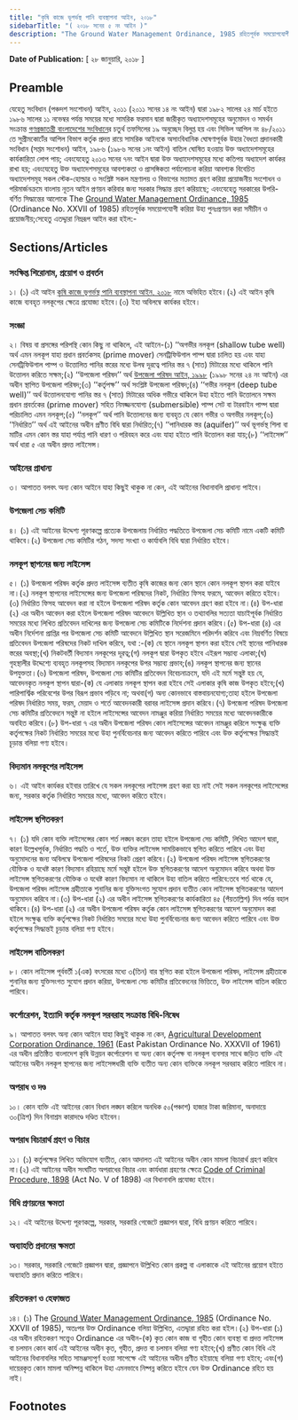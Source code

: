 ```yaml
---
title: "কৃষি কাজে ভূগর্ভস্থ পানি ব্যবস্থাপনা আইন, ২০১৮"
sidebarTitle: "( ২০১৮ সনের ৫ নং আইন )"
description: "The Ground Water Management Ordinance, 1985 রহিতপূর্বক সময়োপযোগী করিয়া উহা পুনঃপ্রণয়নের উদ্দেশ্যে প্রণীত আইন"
---
```


**Date of Publication:** [ ২৮ জানুয়ারি, ২০১৮ ]

## Preamble

যেহেতু সংবিধান (পঞ্চদশ সংশোধন) আইন, ২০১১ (২০১১ সনের ১৪ নং আইন) দ্বারা ১৯৮২ সালের ২৪ মার্চ হইতে ১৯৮৬ সালের ১১ নভেম্বর পর্যন্ত সময়ের‌ মধ্যে সামরিক ফরমান দ্বারা জারীকৃত অধ্যাদেশসমূহের অনুমোদন ও সমর্থন সংক্রান্ত [গণপ্রজাতন্ত্রী বাংলাদেশের সংবিধান](/act-957.html "গণপ্রজাতন্ত্রী বাংলাদেশের সংবিধান")ের চতুর্থ তফসিলের ১৯ অনুচ্ছেদ বিলুপ্ত হয় এবং সিভিল আপিল নং ৪৮/২০১১ তে সুপ্রীমকোর্টের আপিল বিভাগ কর্তৃক প্রদত্ত রায়ে সামরিক আইনকে অসাংবিধানিক ঘোষণাপূর্বক উহার বৈধতা প্রদানকারী সংবিধান (সপ্তম সংশোধন) আইন, ১৯৮৬ (১৯৮৬ সনের ১নং আইন) বাতিল ঘোষিত হওয়ায় উক্ত অধ্যাদেশসমূহের কার্যকারিতা লোপ পায়; এবংযেহেতু ২০১৩ সনের ৭নং আইন দ্বারা উক্ত অধ্যাদেশসমূহের মধ্যে কতিপয় অধ্যাদেশ কার্যকর রাখা হয়; এবংযেহেতু উক্ত অধ্যাদেশসমূহের আবশ্যকতা ও প্রাসঙ্গিকতা পর্যালোচনা করিয়া আবশ্যক বিবেচিত অধ্যাদেশসমূহ সকল স্টেক-হোল্ডার ও সংশ্লিষ্ট সকল মন্ত্রণালয় ও বিভাগের মতামত গ্রহণ করিয়া প্রয়োজনীয় সংশোধন ও পরিমার্জনক্রমে বাংলায় নূতন আইন প্রণয়ন করিবার জন্য সরকার সিদ্ধান্ত গ্রহণ করিয়াছে; এবংযেহেতু সরকারের উপরি-বর্ণিত সিদ্ধান্তের আলোকে The [Ground Water Management Ordinance, 1985](/act-686.html "Ground Water Management Ordinance, 1985") (Ordinance No. XXVII of 1985) রহিতপূর্বক সময়োপযোগী করিয়া উহা পুনঃপ্রণয়ন করা সমীচীন ও প্রয়োজনীয়;সেহেতু এতদ্দ্বারা নিম্নরূপ আইন করা হইল:-

## Sections/Articles

### সংক্ষিপ্ত শিরোনাম, প্রয়োগ ও প্রবর্তন

১। (১) এই আইন [কৃষি কাজে ভূগর্ভস্থ পানি ব্যবস্থাপনা আইন, ২০১৮](/act-1226.html "কৃষি কাজে ভূগর্ভস্থ পানি ব্যবস্থাপনা আইন, ২০১৮") নামে অভিহিত হইবে।(২) এই আইন কৃষি কাজে ব্যবহৃত নলকূপের ক্ষেত্রে প্রযোজ্য হইবে।(৩) ইহা অবিলম্বে কার্যকর হইবে।

### সংজ্ঞা

২। বিষয় বা প্রসঙ্গের পরিপন্থি কোন কিছু না থাকিলে, এই আইনে-(১) ‘‘অগভীর নলকূপ (shallow tube well) অর্থ এমন নলকূপ যাহা প্রধান প্রবর্তকসহ (prime mover) সেনট্রিফিউগাল পাম্প দ্বারা চালিত হয় এবং যাহা সেনট্রিফিউগাল পাম্প ও উত্তোলিত পানির স্তরের মধ্যে উলম্ব দূরত্বে পানির স্তর ৭ (সাত) মিটারের মধ্যে থাকিলে পানি উত্তোলন করিতে সক্ষম;(২) ‘‘উপজেলা পরিষদ’’ অর্থ [উপজেলা পরিষদ আইন, ১৯৯৮](/act-827.html "উপজেলা পরিষদ আইন, ১৯৯৮") (১৯৯৮ সনের ২৪ নং আইন) এর অধীন স্থাপিত উপজেলা পরিষদ;(৩) ‘‘কর্তৃপক্ষ’’ অর্থ সংশ্লিষ্ট উপজেলা পরিষদ;(৪) ‘‘গভীর নলকূপ (deep tube well)’’ অর্থ উত্তোলনযোগ্য পানির স্তর ৭ (সাত) মিটারের অধিক গভীরে থাকিলে উহা হইতে পানি উত্তোলনে সক্ষম প্রধান প্রবর্তকের (prime mover) সহিত নিমজ্জনযোগ্য (submersible) পাম্প সেট বা টারবাইন পাম্প দ্বারা পরিচালিত এমন নলকূপ;(৫) ‘‘নলকূপ’’ অর্থ পানি উত্তোলনের জন্য ব্যবহৃত যে কোন গভীর ও অগভীর নলকূপ;(৬) ‘‘নির্ধারিত’’ অর্থ এই আইনের অধীন প্রণীত বিধি দ্বারা নির্ধারিত;(৭) ‘‘পানিধারক স্তর (aquifer)’’ অর্থ ভূগর্ভস্থ শিলা বা মাটির এমন কোন স্তর যাহা পর্যাপ্ত পানি ধারণ ও পরিবহন করে এবং যাহা হইতে পানি উত্তোলন করা যায়;(৮) ‘‘লাইসেন্স’’ অর্থ ধারা ৫ এর অধীন প্রদত্ত লাইসেন্স।

### আইনের প্রাধান্য

৩। আপাতত বলবৎ অন্য কোন আইনে যাহা কিছুই থাকুক না কেন, এই আইনের বিধানাবলি প্রাধান্য পাইবে।

### উপজেলা সেচ কমিটি

৪। (১) এই আইনের উদ্দেশ্য পূরণকল্পে প্রত্যেক উপজেলায় নির্ধারিত পদ্ধতিতে উপজেলা সেচ কমিটি নামে একটি কমিটি থাকিবে।(২) উপজেলা সেচ কমিটির গঠন, সদস্য সংখ্যা ও কার্যাবলি বিধি দ্বারা নির্ধারিত হইবে।

### নলকূপ স্থাপনের জন্য লাইসেন্স

৫। (১) উপজেলা পরিষদ কর্তৃক প্রদত্ত লাইসেন্স ব্যতীত কৃষি কাজের জন্য কোন স্থানে কোন নলকূপ স্থাপন করা যাইবে না।(২) নলকূপ স্থাপনের লাইসেন্সের জন্য উপজেলা পরিষদের নিকট, নির্ধারিত ফিসহ ফরমে, আবেদন করিতে হইবে।(৩) নির্ধারিত ফিসহ আবেদন করা না হইলে উপজেলা পরিষদ কর্তৃক কোন আবেদন গ্রহণ করা হইবে না।(৪) উপ-ধারা (২) এর অধীন আবেদন করা হইলে উপজেলা পরিষদ আবেদনে উল্লিখিত স্থান ও তথ্যাবলির সত্যতা যাচাইপূর্বক নির্ধারিত সময়ের মধ্যে লিখিত প্রতিবেদন দাখিলের জন্য উপজেলা সেচ কমিটিকে নির্দেশনা প্রদান করিবে।(৫) উপ-ধারা (৪) এর অধীন নির্দেশনা প্রাপ্তির পর উপজেলা সেচ কমিটি আবেদনে উল্লিখিত স্থান সরেজমিনে পরিদর্শন করিবে এবং নিম্নবর্ণিত বিষয়ে প্রতিবেদন উপজেলা পরিষদের নিকট দাখিল করিবে, যথা :-(ক) যে স্থানে নলকূপ স্থাপন করা হইবে সেই স্থানের পানিধারক স্তরের অবস্থা;(খ) নিকটবর্তী বিদ্যমান নলকূপের দূরত্ব;(গ) নলকূপ দ্বারা উপকৃত হইবে এইরূপ সম্ভাব্য এলাকা;(ঘ) গৃহস্থালীর উদ্দেশ্যে ব্যবহৃত নলকূপসহ বিদ্যমান নলকূপের উপর সম্ভাব্য প্রভাব;(ঙ) নলকূপ স্থাপনের জন্য স্থানের উপযুক্ততা।(৬) উপজেলা পরিষদ, উপজেলা সেচ কমিটির প্রতিবেদন বিবেচনাক্রমে, যদি এই মর্মে সন্তুষ্ট হয় যে, আবেদনকৃত নলকূপ স্থাপন দ্বারা-(ক) যে এলাকায় নলকূপ স্থাপন করা হইবে সেই এলাকার কৃষি কাজ উপকৃত হইবে;(খ) পারিপার্শ্বিক পরিবেশের উপর বিরূপ প্রভাব পড়িবে না; অথবা(গ) অন্য কোনভাবে বাস্তবায়নযোগ্য;তাহা হইলে উপজেলা পরিষদ নির্ধারিত সময়, ফরম, মেয়াদ ও শর্তে আবেদনকারী বরাবর লাইসেন্স প্রদান করিবে।(৭) উপজেলা পরিষদ উপজেলা সেচ কমিটির প্রতিবেদনে সন্তুষ্ট না হইলে লাইসেন্সের আবেদন নামঞ্জুর করিয়া নির্ধারিত সময়ের মধ্যে আবেদনকারীকে অবহিত করিবে।(৮) উপ-ধারা ৭ এর অধীন উপজেলা পরিষদ কোন লাইসেন্সের আবেদন নামঞ্জুর করিলে সংক্ষুব্ধ ব্যক্তি কর্তৃপক্ষের নিকট নির্ধারিত সময়ের মধ্যে উহা পুনর্বিবেচনার জন্য আবেদন করিতে পারিবে এবং উক্ত কর্তৃপক্ষের সিদ্ধান্তই চূড়ান্ত বলিয়া গণ্য হইবে।

### বিদ্যমান নলকূপের লাইসেন্স

৬। এই আইন কার্যকর হইবার তারিখে যে সকল নলকূপের লাইসেন্স গ্রহণ করা হয় নাই সেই সকল নলকূপের লাইসেন্সের জন্য, সরকার কর্তৃক নির্ধারিত সময়ের মধ্যে, আবেদন করিতে হইবে।

### লাইসেন্স স্থগিতকরণ

৭। (১) যদি কোন ব্যক্তি লাইসেন্সের কোন শর্ত লঙ্ঘন করেন তাহা হইলে উপজেলা সেচ কমিটি, লিখিত আদেশ দ্বারা, কারণ উল্লেখপূর্বক, নির্ধারিত পদ্ধতি ও শর্তে, উক্ত ব্যক্তির লাইসেন্স সাময়িকভাবে স্থগিত করিতে পারিবে এবং উহা অনুমোদনের জন্য অবিলম্বে উপজেলা পরিষদের নিকট প্রেরণ করিবে।(২) উপজেলা পরিষদ লাইসেন্স স্থগিতকরণের যৌক্তিক ও যথেষ্ট কারণ বিদ্যমান রহিয়াছে মর্মে সন্তুষ্ট হইলে উক্ত স্থগিতকরণের আদেশ অনুমোদন করিবে অথবা উক্ত লাইসেন্স স্থগিতকরণের যৌক্তিক ও যথেষ্ট কারণ বিদ্যমান না থাকিলে উহা বাতিল করিতে পারিবে:তবে শর্ত থাকে যে, উপজেলা পরিষদ লাইসেন্স গ্রহীতাকে শুনানির জন্য যুক্তিসংগত সুযোগ প্রদান ব্যতীত কোন লাইসেন্স স্থগিতকরণের আদেশ অনুমোদন করিবে না।(৩) উপ-ধারা (২) এর অধীন লাইসেন্স স্থগিতকরণের কার্যকারিতা ৪৫ (পঁয়তাল্লিশ) দিন পর্যন্ত বহাল থাকিবে।(৪) উপ-ধারা (২) এর অধীন উপজেলা পরিষদ কর্তৃক কোন লাইসেন্স স্থগিতকরণের আদেশ অনুমোদন করা হইলে সংক্ষুব্ধ ব্যক্তি কর্তৃপক্ষের নিকট নির্ধারিত সময়ের মধ্যে উহা পুনর্বিবেচনার জন্য আবেদন করিতে পারিবে এবং উক্ত কর্তৃপক্ষের সিদ্ধান্তই চূড়ান্ত বলিয়া গণ্য হইবে।

### লাইসেন্স বাতিলকরণ

৮। কোন লাইসেন্স পূর্ববর্তী ১(এক) বৎসরের মধ্যে ৩(তিন) বার স্থগিত করা হইলে উপজেলা পরিষদ, লাইসেন্স গ্রহীতাকে শুনানির জন্য যুক্তিসংগত সুযোগ প্রদান করিয়া, উপজেলা সেচ কমিটির প্রতিবেদনের ভিত্তিতে, উক্ত লাইসেন্স বাতিল করিতে পারিবে।

### কর্পোরেশন, ইত্যাদি কর্তৃক নলকূপ সরবরাহ সংক্রান্ত বিধি-নিষেধ

৯। আপাতত বলবৎ অন্য কোন আইনে যাহা কিছুই থাকুক না কেন, [Agricultural Development Corporation Ordinance, 1961](/act-320.html "Agricultural Development Corporation Ordinance, 1961 ") (East Pakistan Ordinance No. XXXVII of 1961) এর অধীন প্রতিষ্ঠিত বাংলাদেশ কৃষি উন্নয়ন কর্পোরেশন বা অন্য কোন কর্তৃপক্ষ বা নলকূপ ব্যবসার সাথে জড়িত ব্যক্তি এই আইনের অধীন নলকূপ স্থাপনের জন্য লাইসেন্সধারী ব্যক্তি ব্যতীত অন্য কোন ব্যক্তিকে নলকূপ সরবরাহ করিতে পারিবে না।

### অপরাধ ও দণ্ড

১০। কোন ব্যক্তি এই আইনের কোন বিধান লঙ্ঘন করিলে অনধিক ৫০(পঞ্চাশ) হাজার টাকা জরিমানা, অনাদায়ে ৩০(ত্রিশ) দিন বিনাশ্রম কারাদণ্ডে দণ্ডিত হইবেন।

### অপরাধ বিচারার্থ গ্রহণ ও বিচার

১১। (১) কর্তৃপক্ষের লিখিত অভিযোগ ব্যতীত, কোন আদালত এই আইনের অধীন কোন মামলা বিচারার্থ গ্রহণ করিবে না।(২) এই আইনের অধীন সংঘটিত অপরাধের বিচার এবং কার্যধারা গ্রহণের ক্ষেত্রে [Code of Criminal Procedure, 1898](/act-75.html "Code of Criminal Procedure, 1898") (Act No. V of 1898) এর বিধানাবলি প্রযোজ্য হইবে।

### বিধি প্রণয়নের ক্ষমতা

১২। এই আইনের উদ্দেশ্য পূরণকল্পে, সরকার, সরকারি গেজেটে প্রজ্ঞাপন দ্বারা, বিধি প্রণয়ন করিতে পারিবে।

### অব্যাহতি প্রদানের ক্ষমতা

১৩। সরকার, সরকারি গেজেটে প্রজ্ঞাপন দ্বারা, প্রজ্ঞাপনে উল্লিখিত কোন প্রকল্প বা এলাকাকে এই আইনের প্রয়োগ হইতে অব্যাহতি প্রদান করিতে পারিবে।

### রহিতকরণ ও হেফাজত

১৪। (১) The [Ground Water Management Ordinance, 1985](/act-686.html "Ground Water Management Ordinance, 1985") (Ordinance No. XXVII of 1985), অতঃপর উক্ত Ordinance বলিয়া উল্লিখিত, এতদ্দ্বারা রহিত করা হইল।(২) উপ-ধারা (১) এর অধীন রহিতকরণ সত্ত্বেও Ordinance এর অধীন-(ক) কৃত কোন কাজ বা গৃহীত কোন ব্যবস্থা বা প্রদত্ত লাইসেন্স বা চলমান কোন কার্য এই আইনের অধীন কৃত, গৃহীত, প্রদত্ত বা চলমান বলিয়া গণ্য হইবে;(খ) প্রণীত কোন বিধি এই আইনের বিধানাবলির সহিত সামঞ্জস্যপূর্ণ হওয়া সাপেক্ষে এই আইনের অধীন প্রণীত হইয়াছে বলিয়া গণ্য হইবে; এবং(গ) দায়েরকৃত কোন মামলা অনিষ্পন্ন থাকিলে উহা এমনভাবে নিষ্পন্ন করিতে হইবে যেন উক্ত Ordinance রহিত হয় নাই।

## Footnotes
